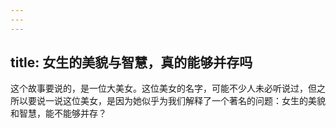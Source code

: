 ```yaml
---
---
---
```

title: 女生的美貌与智慧，真的能够并存吗
---




这个故事要说的，是一位大美女。这位美女的名字，可能不少人未必听说过，但之所以要说一说这位美女，是因为她似乎为我们解释了一个著名的问题：女生的美貌和智慧，能不能够并存？